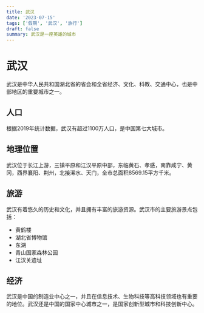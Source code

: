 ```yaml
---
title: 武汉
date: '2023-07-15'
tags: ['假期', '武汉', '旅行']
draft: false
summary: 武汉是一座英雄的城市
---
```



# 武汉

武汉是中华人民共和国湖北省的省会和全省经济、文化、科教、交通中心，也是中部地区的重要城市之一。

## 人口

根据2019年统计数据，武汉有超过1100万人口，是中国第七大城市。

## 地理位置

武汉位于长江上游，三镇平原和江汉平原中部，东临黄石、孝感，南靠咸宁、黄冈，西界襄阳、荆州，北接浠水、天门，全市总面积8569.15平方千米。

## 旅游

武汉有着悠久的历史和文化，并且拥有丰富的旅游资源。武汉市的主要旅游景点包括：

- 黄鹤楼
- 湖北省博物馆
- 东湖
- 青山国家森林公园
- 江汉关遗址

## 经济

武汉是中国的制造业中心之一，并且在信息技术、生物科技等高科技领域也有重要的地位。武汉还是中国的国家中心城市之一，是国家创新型城市和科技创新中心。
